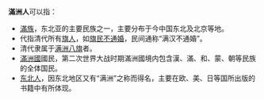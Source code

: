 '''滿洲人'''可以指：
* [[滿族|滿族]]，东北亚的主要民族之一，主要分布于今中国东北及北京等地。
* 代指清代所有[[旗人|旗人]]，如[[旗民不通婚|旗民不通婚]]，民间通称“满汉不通婚”。
* 清代隶属于[[满洲八旗|满洲八旗]]者。
* [[滿洲國|滿洲國]]國民，第二次世界大战时期滿洲國境内包含漢、滿、和、蒙、朝等民族的全体国民。
* [[东北人|东北人]]，因东北地区又有“满洲”之称而得名，主要在欧、美、日等国所出版的书籍中有所体现。
{{disambig|cat=三字消歧义}}